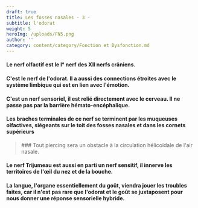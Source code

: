 ```yaml
---
draft: true
title: Les fosses nasales - 3 -
subtitle: l'odorat
weight: 5
heroImg: /uploads/FN5.png
author: ''
category: content/category/Fonction et Dysfonction.md
---
```


#### Le nerf  olfactif est le I° nerf des XII nerfs crâniens.

#### C'est **le nerf de l'odorat**.  Il a aussi des connections étroites avec le système limbique qui est en lien avec l'émotion.

#### C'est un nerf sensoriel, il est relié directement avec le cerveau. Il ne passe pas par la barrière hémato-encéphalique.

#### Les braches terminales de ce nerf se terminent  par les  muqueuses  olfactives, siégeants sur le toit des fosses nasales et dans les cornets supérieurs

<Space height={20} />

<BlockQuote>
  ### Tout piercing sera un obstacle à la circulation hélicoïdale de l'air nasale.
</BlockQuote>

#### Le nerf Trijumeau est aussi en parti un nerf sensitif, il innerve les territoires de l'œil du nez et de la bouche.

<Space height={20} />

#### La langue, l'organe essentiellement du goût, viendra jouer les troubles faites, car il n'est pas rare que l'odorat et le goût se juxtaposent pour nous donner   une réponse sensorielle hybride.
